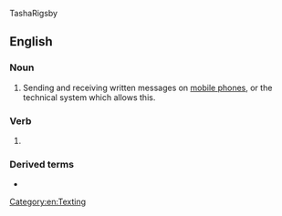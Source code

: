 TashaRigsby

==English==
{{wikipedia}}

===Noun===
{{en-noun|-}}

# Sending and receiving written messages on [[mobile phone]]s, or the technical system which allows this.

===Verb===
{{head|en|verb form}}

# {{present participle of|en|text message|nocat=1}}

===Derived terms===
* {{l|en|texting}}

[[Category:en:Texting]]